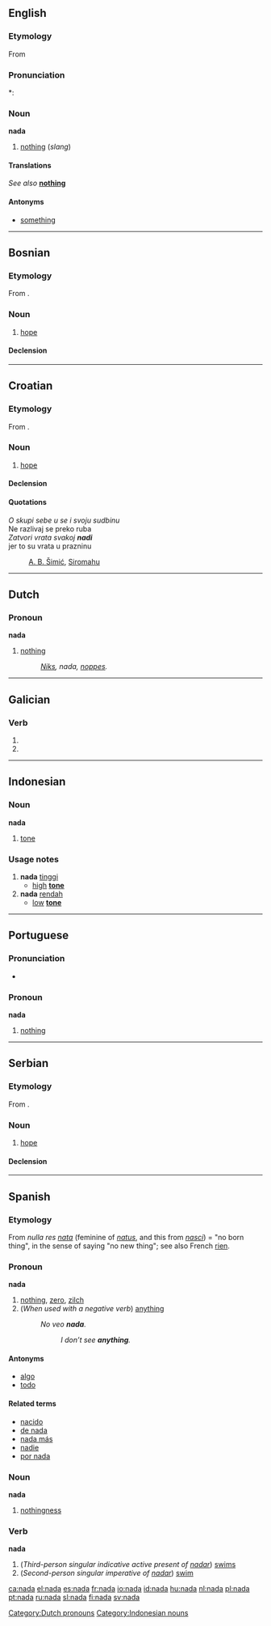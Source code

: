 {{also|Nada}}
==English==

===Etymology===
From {{etyl|es|tl}} {{term|nada||nothing|lang=es}}

===Pronunciation===
*: {{rhymes|ɑːdə}}

===Noun===
'''nada'''

# [[nothing]] (''slang'')

====Translations====
''See also '' '''[[nothing]]'''

====Antonyms====
* [[something]]

----

==Bosnian==

===Etymology===
From {{proto|Slavic|nada||nadědja|lang=bs}}.

===Noun===
{{bs-noun|g=f|nade|head=náda}}

# [[hope]]

====Declension====
{{bs-decl-noun
|nada|nade
|nade|nada
|nadi|nadama
|nadu|nade
|nado|nade
|nadom|nadama
|nadi|nadama
}}

----

==Croatian==

===Etymology===
From {{proto|Slavic|nada||nadědja|lang=hr}}.

===Noun===
{{infl|hr|noun|g=f|head=náda}}

# [[hope]]

====Declension====
{{hr-decl-noun
|nada|nade
|nade|nada
|nadi|nadama
|nadu|nade
|nado|nade
|nadi|nadama
|nadom|nadama
}}

====Quotations====
''O skupi sebe u se i svoju sudbinu<br>
''Ne razlivaj se preko ruba<br>
''Zatvori vrata svakoj '''nadi'''<br>
''jer to su vrata u prazninu
: [[w:sh:Antun_Branko_Šimić|A. B. Šimić]], [[:wikisource:hr:Pjesme_(Šimić)#Siromahu|Siromahu]]

----

==Dutch==

===Pronoun===
'''nada'''

# [[nothing]]
#: ''[[niks|Niks]], nada, [[noppes]].''

[[Category:Dutch pronouns]]

----

==Galician==

===Verb===
{{gl-verb-form}}

# {{conjugation of|[[nadar#Galician|nadar]]||3|s|pres|ind}}
# {{conjugation of|[[nadar#Galician|nadar]]||2|s|imp}}

----

==Indonesian==

===Noun===
'''nada'''

# [[tone]]

===Usage notes===
# '''nada''' [[tinggi]]
#* [[high]] '''[[tone]]'''
# '''nada''' [[rendah]]
#* [[low]] '''[[tone]]'''

[[Category:Indonesian nouns]]

----

==Portuguese==

===Pronunciation===
* {{SAMPA|/"nada/}}

===Pronoun===
'''nada'''  {{context|Indefinite pronoun}}

# [[nothing]]

----

==Serbian==

===Etymology===
From {{proto|Slavic|nada||nadědja|lang=sr}}.

===Noun===
{{sr-noun|g=f|pl=nade|cyr=нада}}

# [[hope]]

====Declension====
{{sr-decl-noun
|nada|nade
|nade|nada
|nadi|nadama
|nadu|nade
|nado|nade
|nadom|nadama
|nadi|nadama
}}

----

==Spanish==

===Etymology===
From {{etyl|la|es}} ''nulla res [[nata]]'' (feminine of ''[[natus]]'', and this from ''[[nasci]]'') = "no born thing", in the sense of saying "no new thing"; see also French [[rien]].

===Pronoun===
'''nada'''  {{context|Indefinite pronoun}}

# [[nothing]], [[zero]], [[zilch]]
# (''When used with a negative verb'') [[anything]]
#: ''No veo '''nada'''.''
#:: ''I don’t see '''anything'''.''

====Antonyms====
* [[algo]]
* [[todo]]

====Related terms====
* [[nacido]]
* [[de nada]]
* [[nada más]]
* [[nadie]]
* [[por nada]]

===Noun===
'''nada'''

# [[nothingness]]

===Verb===
'''nada'''

# (''Third-person singular indicative active present of [[nadar]]'') [[swims]]
# (''Second-person singular imperative of [[nadar]]'') [[swim]]

[[ca:nada]]
[[el:nada]]
[[es:nada]]
[[fr:nada]]
[[io:nada]]
[[id:nada]]
[[hu:nada]]
[[nl:nada]]
[[pl:nada]]
[[pt:nada]]
[[ru:nada]]
[[sl:nada]]
[[fi:nada]]
[[sv:nada]]